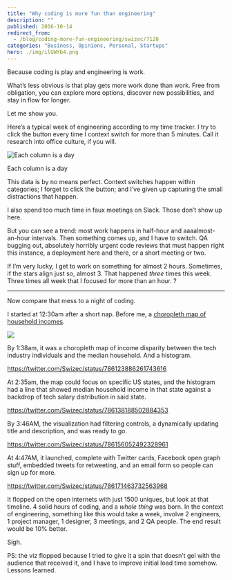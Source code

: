 ```yaml
---
title: "Why coding is more fun than engineering"
description: ""
published: 2016-10-14
redirect_from:
  - /blog/coding-more-fun-engineering/swizec/7120
categories: "Business, Opinions, Personal, Startups"
hero: ./img/ilGWYb4.png
---
```


Because coding is play and engineering is work.

What’s less obvious is that play gets more work done than work. Free from obligation, you can explore more options, discover new possibilities, and stay in flow for longer.

Let me show you.

Here’s a typical week of engineering according to my time tracker. I try to click the button every time I context switch for more than 5 minutes. Call it research into office culture, if you will.

![Each column is a day](./img/ilGWYb4.png)

Each column is a day

This data is by no means perfect. Context switches happen within categories; I forget to click the button; and I’ve given up capturing the small distractions that happen.

I also spend too much time in faux meetings on Slack. Those don’t show up here.

But you can see a trend: most work happens in half-hour and aaaalmost-an-hour intervals. Then something comes up, and I have to switch. QA bugging out, absolutely horribly urgent code reviews that must happen right this instance, a deployment here and there, or a short meeting or two.

If I’m very lucky, I get to work on something for almost 2 hours. Sometimes, if the stars align just so, almost 3. That happened _three_ times this week. Three times all week that I focused for more than an hour. ?

---

Now compare that mess to a night of coding.

I started at 12:30am after a short nap. Before me, a [choropleth map of household incomes](https://swizec.com/blog/livecoding-24-a-choropleth-in-reactjs/).

![](./img/REu8pM0.png)

By 1:38am, it was a choropleth map of income disparity between the tech industry individuals and the median household. And a histogram.

https://twitter.com/Swizec/status/786123886261743616

At 2:35am, the map could focus on specific US states, and the histogram had a line that showed median household income in that state against a backdrop of tech salary distribution in said state.

https://twitter.com/Swizec/status/786138188502884353

By 3:46AM, the visualization had filtering controls, a dynamically updating title and description, and was ready to go.

https://twitter.com/Swizec/status/786156052492328961

At 4:47AM, it launched, complete with Twitter cards, Facebook open graph stuff, embedded tweets for retweeting, and an email form so people can sign up for more.

https://twitter.com/Swizec/status/786171463732563968

It flopped on the open internets with just 1500 uniques, but look at that timeline. 4 solid hours of coding, and a _whole thing_ was born. In the context of engineering, something like this would take a week, involve 2 engineers, 1 project manager, 1 designer, 3 meetings, and 2 QA people. The end result would be 10% better.

Sigh.

PS: the viz flopped because I tried to give it a spin that doesn’t gel with the audience that received it, and I have to improve initial load time somehow. Lessons learned.
